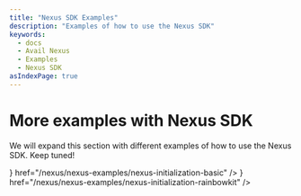```yaml
---
title: "Nexus SDK Examples"
description: "Examples of how to use the Nexus SDK"
keywords:
  - docs
  - Avail Nexus
  - Examples
  - Nexus SDK
asIndexPage: true
---
```


# More examples with Nexus SDK

We will expand this section with different examples of how to use the Nexus SDK.
Keep tuned!

<Cards num={2}>
    <Cards.Card title="Barebones initialization inside Next JS" icon={<FileIcon />} href="/nexus/nexus-examples/nexus-initialization-basic" />
    <Cards.Card title="Initialize the Nexus SDK using RainbowKit" icon={<FileIcon />} href="/nexus/nexus-examples/nexus-initialization-rainbowkit" />
</Cards>